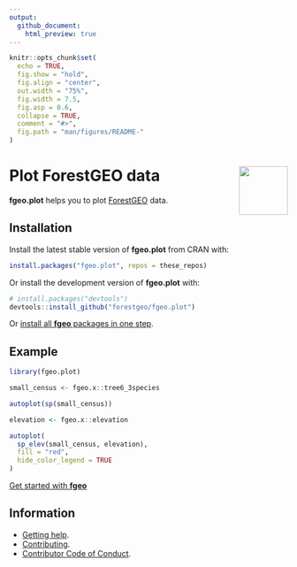 ```yaml
---
output:
  github_document:
    html_preview: true
---
```


<!-- Don't edit README.md; instead, edit README.Rmd -->

```r
knitr::opts_chunk$set(
  echo = TRUE,
  fig.show = "hold",
  fig.align = "center",
  out.width = "75%",
  fig.width = 7.5, 
  fig.asp = 0.6,
  collapse = TRUE,
  comment = "#>",
  fig.path = "man/figures/README-"
)
```

# <img src="https://i.imgur.com/vTLlhbp.png" align="right" height=88 /> Plot ForestGEO data

<!-- badges: start -->
<!-- badges: end -->

__fgeo.plot__ helps you to plot [ForestGEO](<http://www.forestgeo.si.edu/>) data.

## Installation

Install the latest stable version of **fgeo.plot** from CRAN with:

```R
install.packages("fgeo.plot", repos = these_repos)
```

Or install the development version of **fgeo.plot** with:

```R
# install.packages("devtools")
devtools::install_github("forestgeo/fgeo.plot")
```

Or [install all **fgeo** packages in one step](https://forestgeo.github.io/fgeo/index.html#installation).

## Example

```r
library(fgeo.plot)

small_census <- fgeo.x::tree6_3species

autoplot(sp(small_census))
```

```r
elevation <- fgeo.x::elevation

autoplot(
  sp_elev(small_census, elevation),
  fill = "red", 
  hide_color_legend = TRUE
)
```

[Get started with __fgeo__](https://forestgeo.github.io/fgeo)

## Information

* [Getting help](.github/SUPPORT.md).
* [Contributing](.github/CONTRIBUTING.md).
* [Contributor Code of Conduct](.github/CODE_OF_CONDUCT.md).

